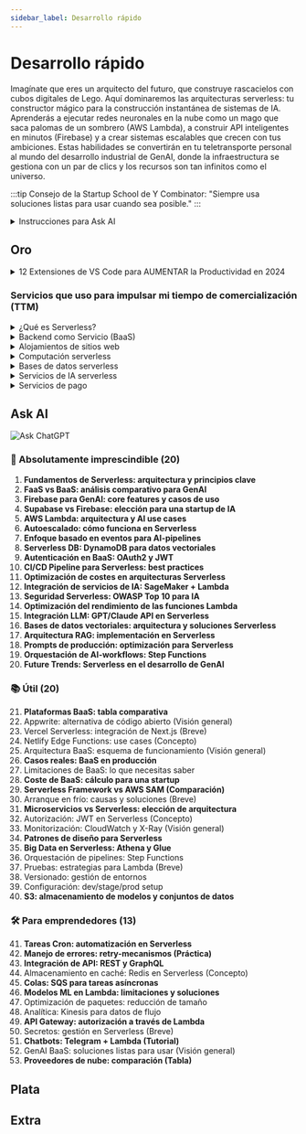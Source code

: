 ```yaml
---
sidebar_label: Desarrollo rápido
---
```


# Desarrollo rápido

Imagínate que eres un arquitecto del futuro, que construye rascacielos con cubos digitales de Lego. Aquí dominaremos las arquitecturas serverless: tu constructor mágico para la construcción instantánea de sistemas de IA. Aprenderás a ejecutar redes neuronales en la nube como un mago que saca palomas de un sombrero (AWS Lambda), a construir API inteligentes en minutos (Firebase) y a crear sistemas escalables que crecen con tus ambiciones. Estas habilidades se convertirán en tu teletransporte personal al mundo del desarrollo industrial de GenAI, donde la infraestructura se gestiona con un par de clics y los recursos son tan infinitos como el universo.

:::tip Consejo de la Startup School de Y Combinator:
"Siempre usa soluciones listas para usar cuando sea posible."
:::

<details>
<summary>Instrucciones para Ask AI</summary>

:::tip instrucción
Dado que estos temas no cambian con el tiempo, lo mejor es estudiarlos con un tutor personal: ChatGPT.

El proceso de estudio debe ser el siguiente:
- Creas un prompt del sistema para ChatGPT ([plantillas](../metalearning#chatgpt-prompts)), donde describes tus antecedentes, preferencias, nivel de detalle de las explicaciones, etc.
- Copias el tema de la lista (triple clic) y le pides a ChatGPT que te explique este tema
- Si deseas profundizar, haz preguntas aclaratorias

Actualmente, esta es la forma más conveniente de aprender los conceptos básicos. **Además de los conceptos, puedes estudiar materiales adicionales en las secciones Oro, Plata y Extra.**
1. Oro: es imprescindible estudiar antes de comunicarse con ChatGPT
2. Ask AI: haz preguntas sobre cada tema desconocido
3. Plata: materiales secundarios
4. Extra: temas avanzados
:::

</details>

## Oro

<details>
<summary>12 Extensiones de VS Code para AUMENTAR la Productividad en 2024</summary>

<iframe width="560" height="315" src="https://www.youtube.com/embed/1UyQaR8pvjk?si=HllDSJE6HDCFkGvH" title="Reproductor de video de YouTube" frameborder="0" allow="accelerometer; autoplay; clipboard-write; encrypted-media; gyroscope; picture-in-picture; web-share" referrerpolicy="strict-origin-when-cross-origin" allowfullscreen></iframe>

</details>

### Servicios que uso para impulsar mi tiempo de comercialización (TTM)

<details>
<summary>¿Qué es Serverless?</summary>

<iframe width="560" height="315" src="https://www.youtube.com/embed/vxJobGtqKVM?si=D2haNuitmCZH3-Dq" title="Reproductor de video de YouTube" frameborder="0" allow="accelerometer; autoplay; clipboard-write; encrypted-media; gyroscope; picture-in-picture; web-share" referrerpolicy="strict-origin-when-cross-origin" allowfullscreen></iframe>

</details>

<details>
<summary>Backend como Servicio (BaaS)</summary>

<details>
<summary>Firebase</summary>

<iframe width="560" height="315" src="https://www.youtube.com/embed/vAoB4VbhRzM?si=LWJFfwwsQLwzE1UO" title="Reproductor de video de YouTube" frameborder="0" allow="accelerometer; autoplay; clipboard-write; encrypted-media; gyroscope; picture-in-picture; web-share" referrerpolicy="strict-origin-when-cross-origin" allowfullscreen></iframe>
<iframe width="560" height="315" src="https://www.youtube.com/embed/dAE4YloBUgI?si=zzIpoOs-7_J_2oNH" title="Reproductor de video de YouTube" frameborder="0" allow="accelerometer; autoplay; clipboard-write; encrypted-media; gyroscope; picture-in-picture; web-share" referrerpolicy="strict-origin-when-cross-origin" allowfullscreen></iframe>

</details>

<details>
<summary>Supabase</summary>

<iframe width="560" height="315" src="https://www.youtube.com/embed/zBZgdTb-dns?si=1Q_t-vm6Vi9PI8hh" title="Reproductor de video de YouTube" frameborder="0" allow="accelerometer; autoplay; clipboard-write; encrypted-media; gyroscope; picture-in-picture; web-share" referrerpolicy="strict-origin-when-cross-origin" allowfullscreen></iframe>
<iframe width="560" height="315" src="https://www.youtube.com/embed/WiwfiVdfRIc?si=5o-LAdlF-8UqYqz6" title="Reproductor de video de YouTube" frameborder="0" allow="accelerometer; autoplay; clipboard-write; encrypted-media; gyroscope; picture-in-picture; web-share" referrerpolicy="strict-origin-when-cross-origin" allowfullscreen></iframe>

</details>

<details>
<summary>Appwrite</summary>

<iframe width="560" height="315" src="https://www.youtube.com/embed/L07xPMyL8sY?si=d3Vit3PkGdnMpUPm" title="Reproductor de video de YouTube" frameborder="0" allow="accelerometer; autoplay; clipboard-write; encrypted-media; gyroscope; picture-in-picture; web-share" referrerpolicy="strict-origin-when-cross-origin" allowfullscreen></iframe>

</details>

<details>
<summary>Pocketbase - ¡Me encanta!</summary>

<iframe width="560" height="315" src="https://www.youtube.com/embed/Wqy3PBEglXQ?si=9UOKXB3lWzTfhkv6" title="Reproductor de video de YouTube" frameborder="0" allow="accelerometer; autoplay; clipboard-write; encrypted-media; gyroscope; picture-in-picture; web-share" referrerpolicy="strict-origin-when-cross-origin" allowfullscreen></iframe>

</details>

</details>

<details>
<summary>Alojamientos de sitios web</summary>

<iframe width="560" height="315" src="https://www.youtube.com/embed/SCIfWhAheVw?si=Gk4i9C4CPNJ8HAXa" title="Reproductor de video de YouTube" frameborder="0" allow="accelerometer; autoplay; clipboard-write; encrypted-media; gyroscope; picture-in-picture; web-share" referrerpolicy="strict-origin-when-cross-origin" allowfullscreen></iframe>

</details>

<details>
<summary>Computación serverless</summary>

<iframe width="560" height="315" src="https://www.youtube.com/embed/eOBq__h4OJ4?si=aPMEYchxW4Kc_xRV" title="Reproductor de video de YouTube" frameborder="0" allow="accelerometer; autoplay; clipboard-write; encrypted-media; gyroscope; picture-in-picture; web-share" referrerpolicy="strict-origin-when-cross-origin" allowfullscreen></iframe>
<iframe width="560" height="315" src="https://www.youtube.com/embed/qQk94CjRvIs?si=mrIDvb47cbatHnva" title="Reproductor de video de YouTube" frameborder="0" allow="accelerometer; autoplay; clipboard-write; encrypted-media; gyroscope; picture-in-picture; web-share" referrerpolicy="strict-origin-when-cross-origin" allowfullscreen></iframe>
<iframe width="560" height="315" src="https://www.youtube.com/embed/yOP5-3_WFus?si=CFDPSwNPdrhYWVFU" title="Reproductor de video de YouTube" frameborder="0" allow="accelerometer; autoplay; clipboard-write; encrypted-media; gyroscope; picture-in-picture; web-share" referrerpolicy="strict-origin-when-cross-origin" allowfullscreen></iframe>

</details>

<details>
<summary>Bases de datos serverless</summary>

<iframe width="560" height="315" src="https://www.youtube.com/embed/GxjKsKSOWJk?si=9oDGhsHGjat1gyfO" title="Reproductor de video de YouTube" frameborder="0" allow="accelerometer; autoplay; clipboard-write; encrypted-media; gyroscope; picture-in-picture; web-share" referrerpolicy="strict-origin-when-cross-origin" allowfullscreen></iframe>
<iframe width="560" height="315" src="https://www.youtube.com/embed/llSTZMVrbx8?si=jTsKmeIbgSmoR1r_" title="Reproductor de video de YouTube" frameborder="0" allow="accelerometer; autoplay; clipboard-write; encrypted-media; gyroscope; picture-in-picture; web-share" referrerpolicy="strict-origin-when-cross-origin" allowfullscreen></iframe>

</details>

<details>
<summary>Servicios de IA serverless</summary>

- [Google Vertex AI](https://youtu.be/gT4qqHMiEpA?si=PwTD97Pd4qemVtq4)
- [Agentes de IA instantáneos en AWS (La forma fácil)](https://youtu.be/JBXSwvdJJ6Q?si=pdUBd664K69BKca6)
- [OpenAI Assistans](https://www.youtube.com/results?search_query=openai+assistant+api)

</details>

<details>
<summary>Servicios de pago</summary>

<iframe width="560" height="315" src="https://www.youtube.com/embed/7edR32QVp_A?si=B-M_MtNzGPZ77hyy" title="Reproductor de video de YouTube" frameborder="0" allow="accelerometer; autoplay; clipboard-write; encrypted-media; gyroscope; picture-in-picture; web-share" referrerpolicy="strict-origin-when-cross-origin" allowfullscreen></iframe>

</details>



## Ask AI

![Ask ChatGPT](https://img.shields.io/badge/Ask%20ChatGPT-8A2BE2?style=for-the-badge)

### 🚀 Absolutamente imprescindible (20)
1. **Fundamentos de Serverless: arquitectura y principios clave**
2. **FaaS vs BaaS: análisis comparativo para GenAI**
3. **Firebase para GenAI: core features y casos de uso**
4. **Supabase vs Firebase: elección para una startup de IA**
5. **AWS Lambda: arquitectura y AI use cases**
6. **Autoescalado: cómo funciona en Serverless**
7. **Enfoque basado en eventos para AI-pipelines**
8. **Serverless DB: DynamoDB para datos vectoriales**
9. **Autenticación en BaaS: OAuth2 y JWT**
10. **CI/CD Pipeline para Serverless: best practices**
11. **Optimización de costes en arquitecturas Serverless**
12. **Integración de servicios de IA: SageMaker + Lambda**
13. **Seguridad Serverless: OWASP Top 10 para IA**
14. **Optimización del rendimiento de las funciones Lambda**
15. **Integración LLM: GPT/Claude API en Serverless**
16. **Bases de datos vectoriales: arquitectura y soluciones Serverless**
17. **Arquitectura RAG: implementación en Serverless**
18. **Prompts de producción: optimización para Serverless**
19. **Orquestación de AI-workflows: Step Functions**
20. **Future Trends: Serverless en el desarrollo de GenAI**

### 📚 Útil (20)
21. **Plataformas BaaS: tabla comparativa**
22. Appwrite: alternativa de código abierto (Visión general)
23. Vercel Serverless: integración de Next.js (Breve)
24. Netlify Edge Functions: use cases (Concepto)
25. Arquitectura BaaS: esquema de funcionamiento (Visión general)
26. **Casos reales: BaaS en producción**
27. Limitaciones de BaaS: lo que necesitas saber
28. **Coste de BaaS: cálculo para una startup**
29. **Serverless Framework vs AWS SAM (Comparación)**
30. Arranque en frío: causas y soluciones (Breve)
31. **Microservicios vs Serverless: elección de arquitectura**
32. Autorización: JWT en Serverless (Concepto)
33. Monitorización: CloudWatch y X-Ray (Visión general)
34. **Patrones de diseño para Serverless**
35. **Big Data en Serverless: Athena y Glue**
36. Orquestación de pipelines: Step Functions
37. Pruebas: estrategias para Lambda (Breve)
38. Versionado: gestión de entornos
39. Configuración: dev/stage/prod setup
40. **S3: almacenamiento de modelos y conjuntos de datos**

### 🛠️ Para emprendedores (13)
41. **Tareas Cron: automatización en Serverless**
42. **Manejo de errores: retry-mecanismos (Práctica)**
43. **Integración de API: REST y GraphQL**
44. Almacenamiento en caché: Redis en Serverless (Concepto)
45. **Colas: SQS para tareas asíncronas**
46. **Modelos ML en Lambda: limitaciones y soluciones**
47. Optimización de paquetes: reducción de tamaño
48. Analítica: Kinesis para datos de flujo
49. **API Gateway: autorización a través de Lambda**
50. Secretos: gestión en Serverless (Breve)
51. **Chatbots: Telegram + Lambda (Tutorial)**
52. GenAI BaaS: soluciones listas para usar (Visión general)
53. **Proveedores de nube: comparación (Tabla)**

## Plata

## Extra
